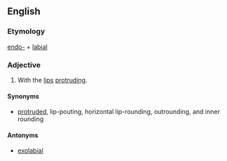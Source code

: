 ==English==
{{wikipedia}}

===Etymology===
[[endo-]] + [[labial]]

===Adjective===
{{en-adj|-}}

# {{label|en|of [[vowel]] [[round]]ing}} With the [[lips]] [[protrude|protruding]].

====Synonyms====
* {{sense|of vowel rounding}} [[protruded]], lip-pouting, horizontal lip-rounding, outrounding, and inner rounding

====Antonyms====
* {{sense|of vowel rounding}} [[exolabial]]
